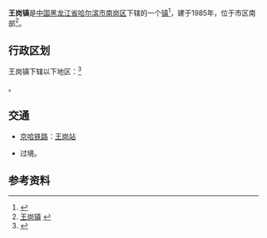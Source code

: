 {{中国乡级行政区
|景观照片文件名 = 
|景观照片描述 = 
|汉语拼音 = 
|其他语言 = 
|其他语言名称 = 
|旧称 = 
|地名出处 = 
|位置图文件名 = 
|位置图描述 = 
|自定义图片= 
|建置时间 = 
|政府驻地 = 
|毗邻 = 
|总面积 = 60平方公里
|总人口 = 
|总人口年份 = 
|户籍人口 = 
|户籍人口年份 = 
|常住人口 = 
|常住人口年份 = 
|人口密度 = 
|GDP = 
|GDP年份 = 
|邮政编码 = 
|电话区号 = 451
|官方网站 = 
|网站名称 = 
|23/01/03/101/000}}
'''王岗镇'''是[[中国|中国]][[黑龙江省|黑龙江省]][[哈尔滨市|哈尔滨市]][[南岗区|南岗区]]下辖的一个[[行政建制镇|镇]]<ref>{{PRC admin/ref sgc|{{PRC admin/parent|23/01/03/101/000}}}}</ref>，建于1985年，位于市区南部<ref>[http://www.chinaquhua.cn/heilongjiang/ 王岗镇] {{webarchive|url=https://web.archive.org/web/20110822123644/http://www.chinaquhua.cn/heilongjiang/ |date=2011-08-22 }}</ref>。

==行政区划==
王岗镇下辖以下地区：<ref>{{PRC admin/ref sgc|23/01/03/101/000}}</ref>

{{PRC admin/children|23/01/03/101/000}}。

==交通==
* {{rint|cn|rail}}[[京哈铁路|京哈铁路]]：[[王岗站|王岗站]]
* {{中国国道名|102}}过境。

==参考资料==
{{reflist}}

{{PRC admin/navcat|23/01/03/101/000}}